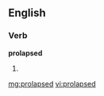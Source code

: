 ==English==

===Verb===
'''prolapsed'''

# {{past of|[[prolapse]]}}

[[mg:prolapsed]]
[[vi:prolapsed]]